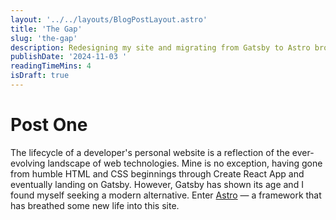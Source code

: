 ```yaml
---
layout: '../../layouts/BlogPostLayout.astro'
title: 'The Gap'
slug: 'the-gap'
description: Redesigning my site and migrating from Gatsby to Astro brought smoother development, faster builds, and renewed enthusiasm.
publishDate: '2024-11-03 '
readingTimeMins: 4
isDraft: true
---
```


# Post One

The lifecycle of a developer's personal website is a reflection of the ever-evolving landscape of
web technologies. Mine is no exception, having gone from humble HTML and CSS beginnings through
Create React App and eventually landing on Gatsby. However, Gatsby has shown its age and I found
myself seeking a modern alternative. Enter [Astro](https://astro.build/) — a framework that has
breathed some new life into this site.
